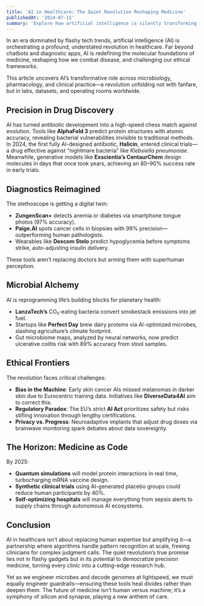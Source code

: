 ```yaml
---  
title: 'AI in Healthcare: The Quiet Revolution Reshaping Medicine'  
publishedAt: '2024-07-15'  
summary: 'Explore how artificial intelligence is silently transforming healthcare, from accelerating drug discovery to enabling hyper-personalized treatments, while navigating ethical and technical frontiers.'  
---  
```


In an era dominated by flashy tech trends, artificial intelligence (AI) is orchestrating a profound, understated revolution in healthcare. Far beyond chatbots and diagnostic apps, AI is redefining the molecular foundations of medicine, reshaping how we combat disease, and challenging our ethical frameworks.  

This article uncovers AI’s transformative role across microbiology, pharmacology, and clinical practice—a revolution unfolding not with fanfare, but in labs, datasets, and operating rooms worldwide.  

## Precision in Drug Discovery  
AI has turned antibiotic development into a high-speed chess match against evolution. Tools like **AlphaFold 3** predict protein structures with atomic accuracy, revealing bacterial vulnerabilities invisible to traditional methods. In 2024, the first fully AI-designed antibiotic, **Halicin**, entered clinical trials—a drug effective against “nightmare bacteria” like *Klebsiella pneumoniae*. Meanwhile, generative models like **Exscientia’s CentaurChem** design molecules in days that once took years, achieving an 80–90% success rate in early trials.  

## Diagnostics Reimagined  
The stethoscope is getting a digital twin:  
- **ZungenScan+** detects anemia or diabetes via smartphone tongue photos (97% accuracy).  
- **Paige.AI** spots cancer cells in biopsies with 99% precision—outperforming human pathologists.  
- Wearables like **Dexcom Stelo** predict hypoglycemia before symptoms strike, auto-adjusting insulin delivery.  

These tools aren’t replacing doctors but arming them with superhuman perception.  

## Microbial Alchemy  
AI is reprogramming life’s building blocks for planetary health:  
- **LanzaTech’s** CO₂-eating bacteria convert smokestack emissions into jet fuel.  
- Startups like **Perfect Day** brew dairy proteins via AI-optimized microbes, slashing agriculture’s climate footprint.  
- Gut microbiome maps, analyzed by neural networks, now predict ulcerative colitis risk with 89% accuracy from stool samples.  

## Ethical Frontiers  
The revolution faces critical challenges:  
- **Bias in the Machine**: Early skin cancer AIs missed melanomas in darker skin due to Eurocentric training data. Initiatives like **DiverseData4AI** aim to correct this.  
- **Regulatory Paradox**: The EU’s strict **AI Act** prioritizes safety but risks stifling innovation through lengthy certifications.  
- **Privacy vs. Progress**: Neuroadaptive implants that adjust drug doses via brainwave monitoring spark debates about data sovereignty.  

## The Horizon: Medicine as Code  
By 2025:  
- **Quantum simulations** will model protein interactions in real time, turbocharging mRNA vaccine design.  
- **Synthetic clinical trials** using AI-generated placebo groups could reduce human participants by 40%.  
- **Self-optimizing hospitals** will manage everything from sepsis alerts to supply chains through autonomous AI ecosystems.  

## Conclusion  
AI in healthcare isn’t about replacing human expertise but amplifying it—a partnership where algorithms handle pattern recognition at scale, freeing clinicians for complex judgment calls. The quiet revolution’s true promise lies not in flashy gadgets but in its potential to democratize precision medicine, turning every clinic into a cutting-edge research hub.  

Yet as we engineer microbes and decode genomes at lightspeed, we must equally engineer guardrails—ensuring these tools heal divides rather than deepen them. The future of medicine isn’t human versus machine; it’s a symphony of silicon and synapse, playing a new anthem of care.
